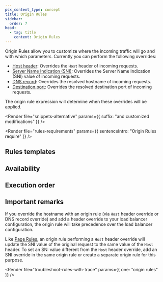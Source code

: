 ```yaml
---
pcx_content_type: concept
title: Origin Rules
sidebar:
  order: 7
head:
  - tag: title
    content: Origin Rules
---
```



Origin Rules allow you to customize where the incoming traffic will go and with which parameters. Currently you can perform the following overrides:

- [Host header](/rules/origin-rules/features/#host-header): Overrides the `Host` header of incoming requests.
- [Server Name Indication (SNI)](/rules/origin-rules/features/#server-name-indication-sni): Overrides the Server Name Indication (SNI) value of incoming requests.
- [DNS record](/rules/origin-rules/features/#dns-record): Overrides the resolved hostname of incoming requests.
- [Destination port](/rules/origin-rules/features/#destination-port): Overrides the resolved destination port of incoming requests.

The origin rule expression will determine when these overrides will be applied.

<Render
	file="snippets-alternative"
	params={{ suffix: "and customized modifications" }}
/>
<br />

<Render
	file="rules-requirements"
	params={{ sentenceIntro: "Origin Rules require" }}
/>

## Rules templates

<Render file="rules-templates" />

## Availability

<Render file="rules-new-limits" />

<FeatureTable id="rules.origin_rules" />

## Execution order

<Render file="product-execution-order" />

## Important remarks

If you override the hostname with an origin rule (via `Host` header override or DNS record override) and add a header override to your load balancer configuration, the origin rule will take precedence over the load balancer configuration.

Like [Page Rules](/rules/page-rules/), an origin rule performing a `Host` header override will update the SNI value of the original request to the same value of the `Host` header. To set an SNI value different from the `Host` header override, add an SNI override in the same origin rule or create a separate origin rule for this purpose.

<Render file="troubleshoot-rules-with-trace" params={{ one: "origin rules" }} />
